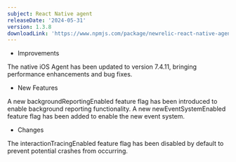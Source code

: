 ```yaml
---
subject: React Native agent
releaseDate: '2024-05-31'
version: 1.3.8
downloadLink: 'https://www.npmjs.com/package/newrelic-react-native-agent/v/1.3.8'
---
```


* Improvements

The native iOS Agent has been updated to version 7.4.11, bringing performance enhancements and bug fixes.

* New Features

A new backgroundReportingEnabled feature flag has been introduced to enable background reporting functionality.
A new newEventSystemEnabled feature flag has been added to enable the new event system.

* Changes

The interactionTracingEnabled feature flag has been disabled by default to prevent potential crashes from occurring.

